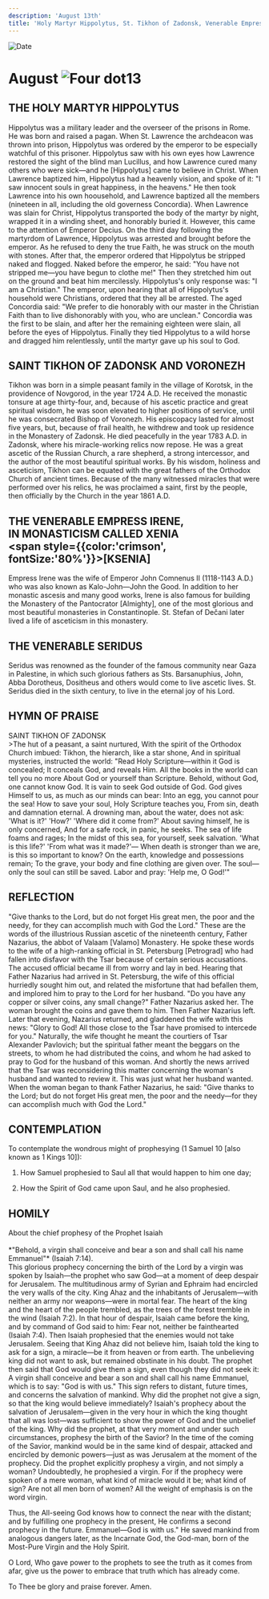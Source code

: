 ```yaml
---
description: 'August 13th'
title: 'Holy Martyr Hippolytus, St. Tikhon of Zadonsk, Venerable Empress Irene, Venerable Seridus'
---
```


<RunningHead />
<Image src="/title-imprint.png" height={68} width={50} alt="Date" className="title-imprint"/>

# <div id="date">August <Image className="four-dot" src="/four-dot.png" height={15} width={15} alt="Four dot" />13</div>

## THE HOLY MARTYR HIPPOLYTUS

Hippolytus was a military leader and the overseer of the prisons in Rome. He was born and raised a pagan. When St. Lawrence the archdeacon was thrown into prison, Hippolytus was ordered by the emperor to be especially watchful of this prisoner. Hippolytus saw with his own eyes how Lawrence restored the sight of the blind man Lucillus, and how Lawrence cured many others who were sick—and he [Hippolytus] came to believe in Christ. When Lawrence baptized him, Hippolytus had a heavenly vision, and spoke of it: "I saw innocent souls in great happiness, in the heavens." He then took Lawrence into his own hoousehold, and Lawrence baptized all the members (nineteen in all, including the old governess Concordia). When Lawrence was slain for Christ, Hippolytus transported the body of the martyr by night, wrapped it in a winding sheet, and honorably buried it. However, this came to the attention of Emperor Decius. On the third day following the martyrdom of Lawrence, Hippolytus was arrested and brought before the emperor. As he refused to deny the true Faith, he was struck on the mouth with stones. After that, the emperor ordered that Hippolytus be stripped naked and flogged. Naked before the emperor, he said: "You have not stripped me—you have begun to clothe me!" Then they stretched him out on the ground and beat him mercilessly. Hippolytus's only response was: "I am a Christian." The emperor, upon hearing that all of Hippolytus's household were Christians, ordered that they all be arrested. The aged Concordia said: "We prefer to die honorably with our master in the Christian Faith than to live dishonorably with you, who are unclean." Concordia was the first to be slain, and after her the remaining eighteen were slain, all before the eyes of Hippolytus. Finally they tied Hippolytus to a wild horse and dragged him relentlessly, until the martyr gave up his soul to God.

## SAINT TIKHON OF ZADONSK AND VORONEZH

Tikhon was born in a simple peasant family in the village of Korotsk, in the providence of Novgorod, in the year 1724 A.D. He received the monastic tonsure at age thirty-four, and, because of his ascetic practice and great spiritual wisdom, he was soon elevated to higher positions of service, until he was consecrated Bishop of Voronezh. His episcopacy lasted for almost five years, but, because of frail health, he withdrew and took up residence in the Monastery of Zadonsk. He died peacefully in the year 1783 A.D. in Zadonsk, where his miracle-working relics now repose. He was a great ascetic of the Russian Church, a rare shepherd, a strong intercessor, and the author of the most beautiful spiritual works. By his wisdom, holiness and asceticism, Tikhon can be equated with the great fathers of the Orthodox Church of ancient times. Because of the many witnessed miracles that were performed over his relics, he was proclaimed a saint, first by the people, then officially by the Church in the year 1861 A.D.

## THE VENERABLE EMPRESS IRENE,<br />IN MONASTICISM CALLED XENIA <br /><span style={{color:'crimson', fontSize:'80%'}}>[KSENIA]</span>

Empress Irene was the wife of Emperor John Comnenus II (1118-1143 A.D.) who was also known as Kalo-John—John the Good. In addition to her monastic ascesis and many good works, Irene is also famous for building the Monastery of the Pantocrator [Almighty], one of the most glorious and most beautiful monasteries in Constantinople. St. Stefan of Dečani later lived a life of asceticism in this monastery.

## THE VENERABLE SERIDUS

Seridus was renowned as the founder of the famous community near Gaza in Palestine, in which such glorious fathers as Sts. Barsanuphius, John, Abba Dorotheus, Dositheus and others would come to live ascetic lives. St. Seridus died in the sixth century, to live in the eternal joy of his Lord.


## HYMN OF PRAISE
<div style={{textAlign:'center', color:'crimson', fontWeight:'bold'}}>
SAINT TIKHON OF ZADONSK
</div>
>The hut of a peasant, a saint nurtured,  
With the spirit of the Orthodox Church imbued:  
Tikhon, the hierarch, like a star shone,  
And in spiritual mysteries, instructed the world:  
"Read Holy Scripture—within it God is concealed;  
It conceals God, and reveals Him.  
All the books in the world can tell you no more  
About God or yourself than Scripture.  
Behold, without God, one cannot know God.  
It is vain to seek God outside of God.  
God gives Himself to us, as much as our minds can bear:  
Into an egg, you cannot pour the sea!  
How to save your soul, Holy Scripture teaches you,  
From sin, death and damnation eternal.  
A drowning man, about the water, does not ask:  
'What is it?' 'How?' 'Where did it come from?'  
About saving himself, he is only concerned,  
And for a safe rock, in panic, he seeks.  
The sea of life foams and rages;  
In the midst of this sea, for yourself, seek salvation.  
'What is this life?' 'From what was it made?'—  
When death is stronger than we are, is this so important to know?  
On the earth, knowledge and possessions remain;  
To the grave, your body and fine clothing are given over.  
The soul—only the soul can still be saved.  
Labor and pray: 'Help me, O God!'"  


## REFLECTION

"Give thanks to the Lord, but do not forget His great men, the poor and the needy, for they can accomplish much with God the Lord." These are the words of the illustrious Russian ascetic of the nineteenth century, Father Nazarius, the abbot of Valaam [Valamo] Monastery. He spoke these words to the wife of a high-ranking official in St. Petersburg [Petrograd] who had fallen into disfavor with the Tsar because of certain serious accusations. The accused official became ill from worry and lay in bed. Hearing that Father Nazarius had arrived in St. Petersburg, the wife of this official hurriedly sought him out, and related the misfortune that had befallen them, and implored him to pray to the Lord for her husband. "Do you have any copper or silver coins, any small change?" Father Nazarius asked her. The woman brought the coins and gave them to him. Then Father Nazarius left. Later that evening, Nazarius returned, and gladdened the wife with this news: "Glory to God! All those close to the Tsar have promised to intercede for you." Naturally, the wife thought he meant the courtiers of Tsar Alexander Pavlovich; but the spiritual father meant the beggars on the streets, to whom he had distributed the coins, and whom he had asked to pray to God for the husband of this woman. And shortly the news arrived that the Tsar was reconsidering this matter concerning the woman's husband and wanted to review it. This was just what her husband wanted. When the woman began to thank Father Nazarius, he said: "Give thanks to the Lord; but do not forget His great men, the poor and the needy—for they can accomplish much with God the Lord."


## CONTEMPLATION

To contemplate the wondrous might of prophesying (1 Samuel 10 [also known as 1 Kings 10]):

1. How Samuel prophesied to Saul all that would happen to him one day;

2. How the Spirit of God came upon Saul, and he also prophesied.


## HOMILY
<div style={{textAlign:'center', color:'crimson', fontWeight:'bold'}}>
About the chief prophesy of the Prophet Isaiah
</div>
<br />
<div style={{textAlign:'right'}}>
*"Behold, a virgin shall conceive and bear a son and shall call his name Emmanuel"* (Isaiah 7:14).
</div>
This glorious prophecy concerning the birth of the Lord by a virgin was spoken by Isaiah—the prophet who saw God—at a moment of deep despair for Jerusalem. The multitudinous army of Syrian and Ephraim had encircled the very walls of the city. King Ahaz and the inhabitants of Jerusalem—with neither an army nor weapons—were in mortal fear. The heart of the king and the heart of the people trembled, as the trees of the forest tremble in the wind (Isaiah 7:2). In that hour of despair, Isaiah came before the king, and by command of God said to him: Fear not, neither be fainthearted (Isaiah 7:4). Then Isaiah prophesied that the enemies would not take Jerusalem. Seeing that King Ahaz did not believe him, Isaiah told the king to ask for a sign, a miracle—be it from heaven or from earth. The unbelieving king did not want to ask, but remained obstinate in his doubt. The prophet then said that God would give them a sign, even though they did not seek it: A virgin shall conceive and bear a son and shall call his name Emmanuel, which is to say: "God is with us." This sign refers to distant, future times, and concerns the salvation of mankind. Why did the prophet not give a sign, so that the king would believe immediately? Isaiah's prophecy about the salvation of Jerusalem—given in the very hour in which the king thought that all was lost—was sufficient to show the power of God and the unbelief of the king. Why did the prophet, at that very moment and under such circumstances, prophesy the birth of the Savior? In the time of the coming of the Savior, mankind would be in the same kind of despair, attacked and encircled by demonic powers—just as was Jerusalem at the moment of the prophecy. Did the prophet explicitly prophesy a virgin, and not simply a woman? Undoubtedly, he prophesied a virgin. For if the prophecy were spoken of a mere woman, what kind of miracle would it be; what kind of sign? Are not all men born of women? All the weight of emphasis is on the word virgin.

Thus, the All-seeing God knows how to connect the near with the distant; and by fulfilling one prophecy in the present, He confirms a second prophecy in the future. Emmanuel—God is with us." He saved mankind from analogous dangers later, as the Incarnate God, the God-man, born of the Most-Pure Virgin and the Holy Spirit.

O Lord, Who gave power to the prophets to see the truth as it comes from afar, give us the power to embrace that truth which has already come.

To Thee be glory and praise forever. Amen.

